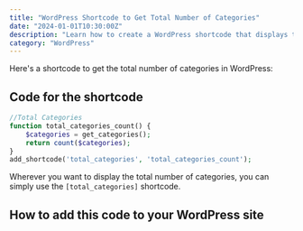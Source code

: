 ```yaml
---
title: "WordPress Shortcode to Get Total Number of Categories"
date: "2024-01-01T10:30:00Z"
description: "Learn how to create a WordPress shortcode that displays the total number of categories on your site. Useful for showcasing your content organization."
category: "WordPress"
---
```


Here's a shortcode to get the total number of categories in WordPress:

<Shortcode code="[total_categories]" />

## Code for the shortcode

```php
//Total Categories
function total_categories_count() {
    $categories = get_categories();
    return count($categories);
}
add_shortcode('total_categories', 'total_categories_count');
```

Wherever you want to display the total number of categories, you can simply use the `[total_categories]` shortcode.

## How to add this code to your WordPress site

<LinkCard 
  href="/blog/add-php-wordpress/"
  title="How to Add PHP Code to WordPress"
  isExternal={false}
/> 